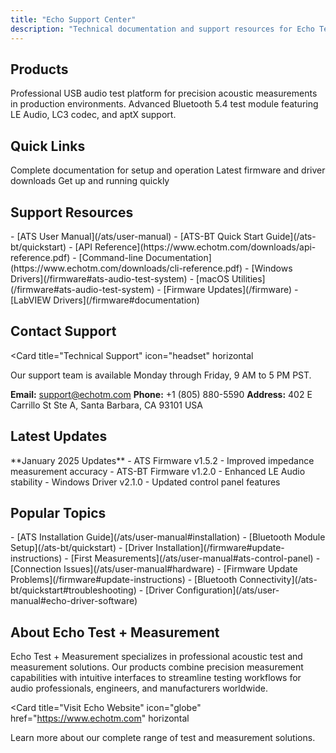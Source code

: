 ```yaml
---
title: "Echo Support Center"
description: "Technical documentation and support resources for Echo Test + Measurement products"
---
```


## Products

<Columns cols={2}>
  <Card
    title="ATS - Acoustic Test System"
    icon="waveform-lines"
    href="/ats"
    horizontal
  >
    Professional USB audio test platform for precision acoustic measurements in production environments.
  </Card>
  <Card
    title="ATS-BT Bluetooth Module"
    icon="bluetooth"
    href="/ats-bt"
    horizontal
  >
    Advanced Bluetooth 5.4 test module featuring LE Audio, LC3 codec, and aptX support.
  </Card>
</Columns>

## Quick Links

<Columns cols={3}>
  <Card
    title="User Manuals"
    icon="book"
    href="/ats/user-manual"
  >
    Complete documentation for setup and operation
  </Card>
  <Card
    title="Firmware Updates"
    icon="download"
    href="/firmware"
  >
    Latest firmware and driver downloads
  </Card>
  <Card
    title="Quick Start Guides"
    icon="rocket"
    href="/ats-bt/quickstart"
  >
    Get up and running quickly
  </Card>
</Columns>

## Support Resources

<Columns cols={2}>
  <Card title="Technical Documentation">
    - [ATS User Manual](/ats/user-manual)
    - [ATS-BT Quick Start Guide](/ats-bt/quickstart)
    - [API Reference](https://www.echotm.com/downloads/api-reference.pdf)
    - [Command-line Documentation](https://www.echotm.com/downloads/cli-reference.pdf)
  </Card>
  <Card title="Software & Downloads">
    - [Windows Drivers](/firmware#ats-audio-test-system)
    - [macOS Utilities](/firmware#ats-audio-test-system)
    - [Firmware Updates](/firmware)
    - [LabVIEW Drivers](/firmware#documentation)
  </Card>
</Columns>

## Contact Support

<Card
  title="Technical Support"
  icon="headset"
  horizontal
>
  Our support team is available Monday through Friday, 9 AM to 5 PM PST.

  **Email:** support@echotm.com
  **Phone:** +1 (805) 880-5590
  **Address:** 402 E Carrillo St Ste A, Santa Barbara, CA 93101 USA
</Card>

## Latest Updates

<Info>
**January 2025 Updates**
- ATS Firmware v1.5.2 - Improved impedance measurement accuracy
- ATS-BT Firmware v1.2.0 - Enhanced LE Audio stability
- Windows Driver v2.1.0 - Updated control panel features
</Info>

## Popular Topics

<Columns cols={2}>
  <Card title="Getting Started">
    - [ATS Installation Guide](/ats/user-manual#installation)
    - [Bluetooth Module Setup](/ats-bt/quickstart)
    - [Driver Installation](/firmware#update-instructions)
    - [First Measurements](/ats/user-manual#ats-control-panel)
  </Card>
  <Card title="Troubleshooting">
    - [Connection Issues](/ats/user-manual#hardware)
    - [Firmware Update Problems](/firmware#update-instructions)
    - [Bluetooth Connectivity](/ats-bt/quickstart#troubleshooting)
    - [Driver Configuration](/ats/user-manual#echo-driver-software)
  </Card>
</Columns>

## About Echo Test + Measurement

Echo Test + Measurement specializes in professional acoustic test and measurement solutions. Our products combine precision measurement capabilities with intuitive interfaces to streamline testing workflows for audio professionals, engineers, and manufacturers worldwide.

<Card
  title="Visit Echo Website"
  icon="globe"
  href="https://www.echotm.com"
  horizontal
>
  Learn more about our complete range of test and measurement solutions.
</Card>